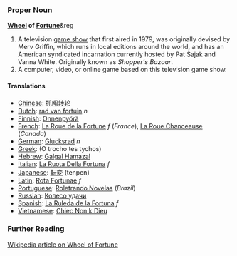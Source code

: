 ===Proper Noun===
'''[[Wheel]] of [[Fortune]]'''&reg

#A television [[game show]] that first aired in 1979, was originally devised by Merv Griffin, which runs in local editions around the world, and has an American syndicated incarnation currently hosted by Pat Sajak and Vanna White.  Originally known as ''Shopper's Bazaar''.
#A computer, video, or online game based on this television game show.

====Translations====
*[[Chinese]]: [[抓阄转轮]]
*[[Dutch]]: [[rad van fortuin]] ''n''
*[[Finnish]]: [[Onnenpyörä]]
*[[French]]: [[La Roue de la Fortune]] ''f'' (''France''), [[La Roue Chanceause]] (''Canada'')
*[[German]]: [[Glucksrad]] ''n''
*[[Greek]]: (O trocho tes tychos)
*[[Hebrew]]: [[Galgal Hamazal]]
*[[Italian]]: [[La Ruota Della Fortuna]] ''f''
*[[Japanese]]: [[転変]] (tenpen)
*[[Latin]]: [[Rota Fortunae]] ''f''
*[[Portuguese]]: [[Roletrando Novelas]] (''Brazil'')
*[[Russian]]: [[Колесо удачи]]
*[[Spanish]]: [[La Ruleda de la Fortuna]] ''f''
*[[Vietnamese]]: [[Chiec Non k Dieu]]

===Further Reading===
[[w:en:Wheel of Fortune|Wikipedia article on Wheel of Fortune]]